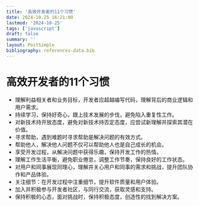 ```yaml
---
title: '高效开发者的11个习惯'
date: 2024-10.25 16:21:00
lastmod: '2024-10-25'
tags: ['javascript']
draft: false
summary: ''
layout: PostSimple
bibliography: references-data.bib
---
```


# 高效开发者的11个习惯

- 理解利益相关者和业务目标，开发者应超越编写代码，理解背后的商业逻辑和用户需求。
- 持续学习，保持好奇心，跟上技术发展的步伐，避免陷入重复性工作。
- 对新技术持开放态度，避免对新技术持否定态度，应尝试新理解并探索其潜在价值。
- 寻求帮助，遇到难题时寻求帮助是解决问题的有效方式。
- 帮助他人，解决他人问题不仅可以帮助他人也是自己成长的机会。
- 享受开发过程，从解决问题中获得乐趣，保持开发工作的热情。
- 理解工作生活平衡，避免职业倦怠，调整工作节奏，保持良好的工作状态。
- 对用户和同事展现同理心，理解并关心用户和同事的需求和挑战，提升团队协作和产品体验。
- 关注细节：在开发过程中注重细节，提升软件质量和用户体验。
- 加入并积极参与开发者社区，与同行交流，获取灵感和支持。
- 保持积极的心态，面对挑战时，保持积极态度，创造性的找到解决方案。